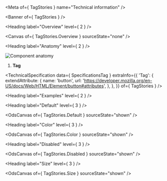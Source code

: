 
<Meta of={ TagStories } name="Technical information" />

<Banner of={ TagStories } />

<Heading label="Overview" level={ 2 } />

<Canvas of={ TagStories.Overview } sourceState="none" />

<Heading label="Anatomy" level={ 2 } />

![Component anatomy](components/tag/anatomy-tech.png "Component anatomy")

1. **Tag**

<TechnicalSpecification
  data={ SpecificationsTag }
  extraInfo={{
    'Tag': {
      extendAttribute: {
        name: 'button',
        url: 'https://developer.mozilla.org/en-US/docs/Web/HTML/Element/button#attributes',
      },
    },
  }}
  of={ TagStories } />

<Heading label="Examples" level={ 2 } />

<Heading label="Default" level={ 3 } />

<OdsCanvas of={ TagStories.Default } sourceState="shown" />

<Heading label="Color" level={ 3 } />

<OdsCanvas of={ TagStories.Color } sourceState="shown" />

<Heading label="Disabled" level={ 3 } />

<OdsCanvas of={ TagStories.Disabled } sourceState="shown" />

<Heading label="Size" level={ 3 } />

<OdsCanvas of={ TagStories.Size } sourceState="shown" />
